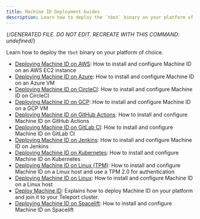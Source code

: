 ```yaml
---
title: Machine ID Deployment Guides
description: Learn how to deploy the `tbot` binary on your platform of choice.
---
```


{/*GENERATED FILE. DO NOT EDIT. RECREATE WITH THIS COMMAND:
undefined*/}

Learn how to deploy the `tbot` binary on your platform of choice.

- [Deploying Machine ID on AWS](aws.mdx): How to install and configure Machine ID on an AWS EC2 instance
- [Deploying Machine ID on Azure](azure.mdx): How to install and configure Machine ID on an Azure VM
- [Deploying Machine ID on CircleCI](circleci.mdx): How to install and configure Machine ID on CircleCI
- [Deploying Machine ID on GCP](gcp.mdx): How to install and configure Machine ID on a GCP VM
- [Deploying Machine ID on GitHub Actions](github-actions.mdx): How to install and configure Machine ID on GitHub Actions
- [Deploying Machine ID on GitLab CI](gitlab.mdx): How to install and configure Machine ID on GitLab CI
- [Deploying Machine ID on Jenkins](jenkins.mdx): How to install and configure Machine ID on Jenkins
- [Deploying Machine ID on Kubernetes](kubernetes.mdx): How to install and configure Machine ID on Kubernetes
- [Deploying Machine ID on Linux (TPM)](linux-tpm.mdx): How to install and configure Machine ID on a Linux host and use a TPM 2.0 for authentication
- [Deploying Machine ID on Linux](linux.mdx): How to install and configure Machine ID on a Linux host
- [Deploy Machine ID](overview.mdx): Explains how to deploy Machine ID on your platform and join it to your Teleport cluster.
- [Deploying Machine ID on Spacelift](spacelift.mdx): How to install and configure Machine ID on Spacelift
